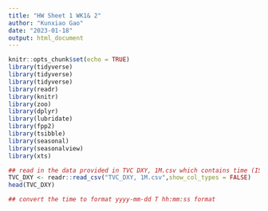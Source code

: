 ```yaml
---
title: "HW Sheet 1 WK1& 2"
author: "Kunxiao Gao"
date: "2023-01-18"
output: html_document
---
```


```r
knitr::opts_chunk$set(echo = TRUE)
library(tidyverse)
library(tidyverse)
library(tidyverse)
library(readr)
library(knitr)
library(zoo)
library(dplyr)
library(lubridate)
library(fpp2)
library(tsibble)
library(seasonal)
library(seasonalview)
library(xts)
```

```r
## read in the data provided in TVC DXY, 1M.csv which contains time (ISO format), Open, High, Low, Close
TVC_DXY <- readr::read_csv("TVC_DXY, 1M.csv",show_col_types = FALSE)
head(TVC_DXY)

## convert the time to format yyyy-mm-dd T hh:mm:ss format

```

